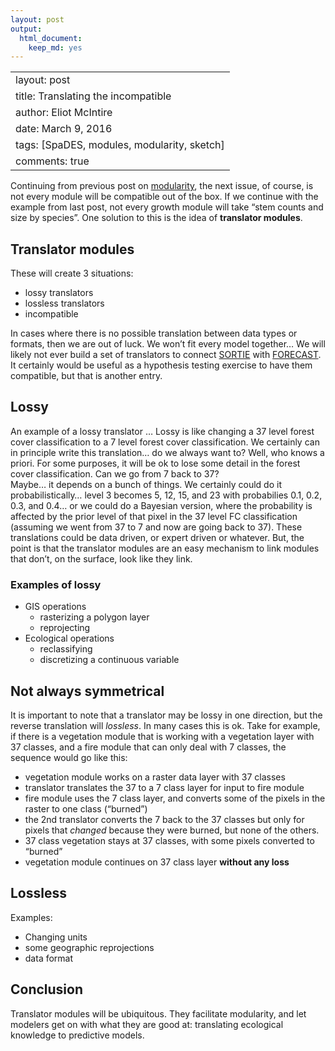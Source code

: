 ```yaml
---
layout: post
output:
  html_document:
    keep_md: yes
---
```

---
layout: post
title: Translating the incompatible
author: Eliot McIntire
date: March 9, 2016
tags: [SpaDES, modules, modularity, sketch]
comments: true
---

Continuing from previous post on [modularity](http://predictiveecology.org/2016/03/09/Removing-spaghetti-from-ecological-models.html), the next issue, of course, is not every module will be compatible out of the box. If we continue with the example from last post, not every growth module will take "stem counts and size by species". One solution to this is the idea of **translator modules**. 

## Translator modules

These will create 3 situations:

- lossy translators
- lossless translators
- incompatible

In cases where there is no possible translation between data types or formats, then we are out of luck. We won't fit every model together... We will likely not ever build a set of translators to connect [SORTIE](http://www.sortie-nd.org/)  with [FORECAST](http://web.forestry.ubc.ca/ecomodels/moddev/forecast/forecast.htm). It certainly would be useful as a hypothesis testing exercise to have them compatible, but that is another entry.  

## Lossy

An example of a lossy translator ... Lossy is like changing a 37 level forest cover classification to a 7 level forest cover classification. We certainly can in principle write this translation... do we always want to? 
Well, who knows a priori. For some purposes, it will be ok to lose some detail in the forest cover classification. Can we go from 7 back to 37?  
Maybe... it depends on a bunch of things. We certainly could do it probabilistically... level 3 becomes 5, 12, 15, and 23 with probabilies 0.1, 0.2, 0.3, and 0.4... or we could do a Bayesian version, where the probability is affected by the prior level of that pixel in the 37 level FC classification (assuming we went from 37 to 7 and now are going back to 37). 
These translations could be data driven, or expert driven or whatever. But, the point is that the translator modules are an easy mechanism to link modules that don't, on the surface, look like they link.

### Examples of lossy

- GIS operations
    - rasterizing a polygon layer
    - reprojecting
    
- Ecological operations
    - reclassifying
    - discretizing a continuous variable

## Not always symmetrical

It is important to note that a translator may be lossy in one direction, but the reverse translation will *lossless*. In many cases this is ok. Take for example, if there is a vegetation module that is working with a vegetation layer with 37 classes, and a fire module that can only deal with 7 classes, the sequence would go like this:

- vegetation module works on a raster data layer with 37 classes
- translator translates the 37 to a 7 class layer for input to fire module
- fire module uses the 7 class layer, and converts some of the pixels in the raster to one class ("burned")
- the 2nd translator converts the 7 back to the 37 classes but only for pixels that *changed* because they were burned, but none of the others. 
- 37 class vegetation stays at 37 classes, with some pixels converted to "burned"
- vegetation module continues on 37 class layer **without any loss**

## Lossless

Examples:

- Changing units
- some geographic reprojections
- data format

## Conclusion

Translator modules will be ubiquitous. They facilitate modularity, and let modelers get on with what they are good at: translating ecological knowledge to predictive models.

